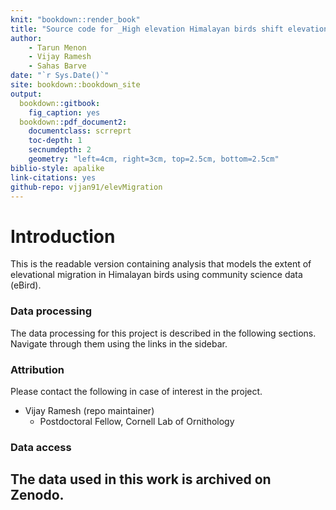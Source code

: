 ```yaml
--- 
knit: "bookdown::render_book"
title: "Source code for _High elevation Himalayan birds shift elevations to track thermal regimes across seasons_"
author:
    - Tarun Menon
    - Vijay Ramesh
    - Sahas Barve
date: "`r Sys.Date()`"
site: bookdown::bookdown_site
output: 
  bookdown::gitbook:
    fig_caption: yes
  bookdown::pdf_document2:
    documentclass: scrreprt
    toc-depth: 1
    secnumdepth: 2
    geometry: "left=4cm, right=3cm, top=2.5cm, bottom=2.5cm"
biblio-style: apalike
link-citations: yes
github-repo: vjjan91/elevMigration
---
```


# Introduction

This is the readable version containing analysis that models the extent of elevational migration in Himalayan birds using community science data (eBird).   

### Data processing

The data processing for this project is described in the following sections. Navigate through them using the links in the sidebar.

### Attribution

Please contact the following in case of interest in the project.

- Vijay Ramesh (repo maintainer)
    - Postdoctoral Fellow, Cornell Lab of Ornithology

### Data access

The data used in this work is archived on Zenodo.  
---
